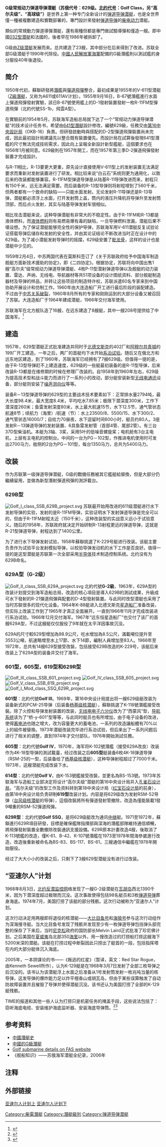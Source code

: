 {{潛艇
|名称= G级 [[File:Naval_Ensign_of_the_Soviet_Union_(1950-1991).svg|30px]]
|图片= [[File:Ssb_golfii.png|300px]]<br>[[File:Image_Submarine_Golf_II_class.jpg|300px]]
|照片说明= 
|舰种= [[彈道飛彈潜艇|彈道飛彈潜艇]]
|舰名= 北約代號命名
|拥有国= 俄羅斯
|前型= [[Z级潜艇|Z级潜艇]]
|次型= [[H级核潜艇|H级核潜艇]]
|同型= 23艘
|竣工= 1958年
|現況= 1990年前全部除役
|状态= 
|水上吃水= 
|水上排水量= 2,794吨
|水下排水量= 3,553吨
|极限潜深= 300米
|长度= 98.4米
|阔度= 8.2米
|动力系统= 柴电动力
|叶轴= 双轴推进
|水上极速= 15节
|潜航极速= 12.5节
|乘员= 约80人
|鱼雷= 6具533毫米鱼雷发射管（前4后2）
|导弹= 3座R-13弹道导弹发射装置
|其他武裝=
|结构= 双壳体
|续航力= 8节23500海里下70天
|其他= 
}}
{{苏俄代号
|北约代号=Golf
|苏俄代号=629
|苏俄名称=(无)
}}

'''G级常规动力弹道导弹潜艇（苏俄代号：629级。[[北约代号|北约代号]]：Golf Class，另“高尔夫级”、“高球级”）'''是世界上第一种专门全新设计的[[弹道导弹潜艇|弹道导弹潜艇]]，也是全世界僅一種被複數建造和實戰部署的，專門設計來發射[[弹道导弹|弹道导弹]]的[[柴电动力|柴电动力]]潜艇。

類似的常規動力彈道導彈潛艇，還有兩種但都是專門做試驗導彈和僅造一艘。即中國[[032型潜艇|032型潜艇]]和法國的{{Le|電鰻級潛艇 (S655)|French submarine Gymnote (S655)|電鰻級潛艇}}，後者早在1986年被拆卸了。

G级由[[Z级潜艇|Z级潜艇]]发展而来。总共建造了23艘，其中部分在后来得到了改进。苏联全部G级潜艇于1990年代除役。[[中國人民解放軍海軍|中國人民解放軍海軍]]配備的G級潛艦則以測試艦的身分服役40年後退役。

== 简介 ==
1950年代初，蘇聯研發將[[潛艦|潛艦]]與[[彈道飛彈|彈道飛彈]]整合，最初成果是1955年的V-611型潜艇（[[Z級潛艇|Z級潛艇]]，又称为A611或611AV计划）。1955年9月16日，B-67號潛艦進行水面上彈道飛彈發射實驗，該日B-67號使用艦上的D-1發射裝置發射一枚R-11FM型彈道飛彈（北約代號SS-1b，飛雲A型）。

在實驗前的1954年5月，苏联海军造船总局就下达了一个“常规动力弹道导弹潜艇”的技术设计任务书，希望由[[641型潛艇|641型潛艇]]設計修改，編號629級，任務交由[[孔雀石設計局|第16中央設計局]]（OKB-16）負責。但研發啟動時與{{link-en|R-13彈道飛彈|R-13 (missile)}}搭配的D-2型彈道飛彈裝置尚未完成，因此最初設計局建議先以整合既有裝置優先。而設計局在試算後發現641型潛艦的尺寸無法完成技術需求，因此向上呈報全新設計新型艦艇，這個要求也在1956年1月被同意。629級則在1957年開工，而在1957年第三季D-2彈道飛彈發射裝置才完成設計。

与R-11相比，R-13要更大更重，原先设计直接使用V-611型上的发射装置无法满足要求而重新对发射装置进行了研发。相比较来说“白云石”系统则更为通用化，以致后来的改装都能够兼容。R-11FM型弹道导弹是从陆基R-11导弹改进而来，射程只有150千米，远无法满足需要。而后装备的R-13型导弹则将射程增到了560千米，但两者都有一个致命的缺陷——只能水面发射。无论发射R-11导弹还是R-13导弹，潜艇都必须浮上水面，打开发射筒上盖，筒内的液压升降机将导弹升至发射筒顶部，而后点火发射，其实与陆基导弹发射车很相似。

相比攻击潜艇来说，这种导弹潜艇有非常大的不稳定性。由于R-11FM和R-13都是液体燃料，而[[液体燃料|液体燃料]]则有易燃易爆有毒的缺陷，一旦导弹燃料泄漏，潜艇后果不堪设想。为了保证潜艇能够完全性的保护导弹，苏联海军用V-611潜艇反复试验论证搭载导弹后储存和发射的安全性，并由其论证结论不断改进当时正在设计中的629级。为了减小潜艇发射导弹时的摇摆，629级安置了[[舭龙骨|舭龙骨]]，这样的设计也是潜艇中少见的。

1959年2月4日，中苏两国代表在莫斯科签订了《关于苏联政府给予中国海军制造舰艇方面新技术援助的协定》，即《二四协定》。根据协定，苏联将向中国出售1艘“高尔夫”级常规动力弹道导弹潜艇、4枚P-11型潜射弹道导弹以及舰艇的动力装置、雷达、声纳、无线电、导航器材等共51项设备的设计图纸资料、部分舰艇制造器材及导弹的样品，并转让这些项目的制造特许权，苏联派遣60名专家来到中国协助开展设计和仿制工作。1960年由大连造船厂开工进行最后阶段的装配建造。不过由于[[中苏关系破裂|中苏关系破裂]]，1960年8月所有的专家和刚刚运到的大部分设备又被召回了苏联。大连造船厂于1964年建成潜艇，1966年交付海军使用。

苏联海军在北方舰队造了16艘，在远东建造了8艘艇，其中一艘208号提供给了中国海军。<ref name="dstorm629">{{cite web|title=Проекты 629 и 629А|url=http://www.deepstorm.ru/DeepStorm.files/45-92/dbrs/629%28629a%29/list.html|accessdate=2011-02-07|date=|publisher=Сайт "Штурм Глубины"|language=ru|archiveurl=https://www.webcitation.org/65p9MD55Y?url=http://www.deepstorm.ru/DeepStorm.files/45-92/dbrs/629(629a)/list.html|archivedate=2012-02-29|deadurl=yes}}</ref>

== 建造 ==
1957年，629型潜艇正式批准建造并同时于[[北德文斯克|北德文斯克]]的402厂和[[阿穆尔共青城|阿穆尔共青城]]的199厂开工建造。一年之后，两厂的首艇均下水开始[[系泊试验|系泊试验]]。随后又在俄北方和远东地区建造，到了1960年，苏联海军已经拥有了7艘629级。但值得一提的是，由于R-13型导弹赶不上建造速度，629级的一些艇最初装备的是R-11型导弹，后来改装R-13都是在维修期的时候在修理厂改装的。自1958年到1960年左右，629级为提高技术型和战斗能力而进行了一系列小的改动，部分艇安装新型[[无线电通讯|无线电通讯]]设备，部分艇则安装了[[噪声测向仪|噪声测向仪]]等等。

装备R－13型弹道导弹的629型的主要战术技术要素如下：正常排水量2794吨，最大长度98.4米，最大宽度8.4米，平均吃水7.85米；极限下潜深度300米，工作下潜深度260米；鱼雷发射深度80米，水上最大航速15节，水下12.5节，通气管状态航速8节；续航力（海里）/航速（节）：水上23500/8、5500/15、水下300/2、通气管状态16000/7；自给力70昼夜，水下逗留时间600小时，艇员约80人。3座发射R－13弹道导弹的发射装置、6具鱼雷发射管（首部4管、尾部2管）。有三台37D型柴油机。本艇为3轴、3桨，采用5叶的低噪音螺旋桨；电机舱有3台主电机，上层有主电机的控制台。中间的一台为PG－102型，作推进电机使用时可发出2700马力，舷侧的2台为PG－101型，每台1350马力，总共为5400马力。

== 改装 ==
作为苏联第一级弹道导弹潜艇，G级的戰備任務被其它艦艇給替換，但是大部分仍繼續留用，並做為新型潛射彈道飛彈的測評載台。

=== 629B型 ===
[[File:Golf_I_class_SSB_629B_project.svg|thumb]]
苏联最开始用改进的611级潜艇进行水下发射导弹的实验，发射的是R-11FM导弹，实验证明水下发射弹道导弹是完全可以的，但由于R-11FM射程太近（150千米），这种改装型的实战意义远小于试验意义。随后的1958年，苏联政府就决定开始研制R-13射程更远的弹道导弹，这就是R-21型弹道导弹，射程达到了1400公里。

为了进行水下导弹发射试验，1958年蘇聯挑選了K-229号艇进行改装。该艇主要负责作为试验平台发射模拟导弹，以校验导弹发动机的水下工作是否良好。值得一提的是这型潜艇是苏联第一次全部采用[[半导体|半导体]]技术制造控制系统。北约没有为629B命名。
=== 629A型（G-2级） ===
[[File:Golf_II_class_SSB_629A_project.svg|thumb]]
北約代號'''G-2級'''，1963年，629A型的改装计划提交到海军造船总局，改造的核心項目是導入629B的測試成果，升級成可水下發射的R-21彈道飛彈與配套的D-4型發射裝置。与此同时改型潜艇也采用了当时苏联很多的现代化设备。1964年K-88艇进入北德文斯克[[星造船厂|星造船厂]]准备改装，但实际上改装工作到了1965年才真正全面展开。一直到1966年11月才完成改装进行系泊试验。1966年12月交付海军。1967年“远东恒星造船厂”也交付了该厂的首艘629A型，不过这艘艇仅仅服役了9年就在太平洋因事故沉没。

629A的尺寸較629型增加為98.9公尺，吃水增加為8.5公尺，滿載噸位提升至3553公噸，航速略增至水上17節、水下14節，編制人員增加至83人。1966年至1972年，总共有14艘629型接受改裝，包括接受629B改造的K-229号，该艇后来改装上了629A型的装备并交付了海军。

=== 601型，605型，619型和629R型 ===
[[File:Golf_III_class_SSB_601_project.svg|thumb]]
[[File:Golf_IV_class_SSB_605_project.svg|thumb]]
[[File:Golf_V_class_SSB_619_project.svg|thumb]]
[[File:Golf_I_Mod_class_SSQ_629R_project.svg|thumb]]

'''601型'''：北約代號'''Golf III'''。1969年，第16中央设计局提出将一艘629级艇改装为装备新式的PCM-25导弹（后装备[[667A型核潜艇|杨基级核潜艇]]），蘇聯挑選了K-118號潛艦接受改裝。除了火控和导弹发射装置的改装，[[无线电电子六分仪|无线电电子六分仪]]改为了“西蒙风”型，[[导航系统|导航系统]]该为了“桥-y-601”型等等，与此同时艇员也有所增加，由于电子设备的改进，使得[[蓄电池|蓄电池]]也随之增大，改为容量更大的蓄电池，一系列的改造讓船體有70%以上的組件被替換。1973年潜艇改装完毕进行系泊试验，但后来出了一系列问题后进行了相关的调整，直到1974年才交付部队，1976年開始測試任務。

'''605型'''：北約代號'''Golf IV'''，1970年，海军将K-102號潛艦（接受629A改良）改装作为4K-18型导弹的測試載臺，经过改装之后'''605型'''艇装备6枚4K-18弹道导弹（RSM-25的一型，后装备给了[[杨基级核潜艇|杨基级核潜艇]]），这种导弹射程超过了7000千米。1973年，这艘潜艇完成改装下水。

'''614型'''：北約代號'''Golf V'''，由K-153號艦接受改裝，並更名為BS-153號。1973年苏联海军与造船工业部决定将设计“高尔夫级”潜艇的第16中央设计局并入[[孔雀石设计局|孔雀石设计局]]，“高尔夫级”的改型工作及资料转到第18中央设计局（[[红宝石设计局|红宝石设计局]]的前身），由第18中央设计局负责研制'''619型'''改装计划。内容是将629级改为发射RSM-52导弹（[[台风级核潜艇|台风级核潜艇]]的导弹），這個改裝將所有彈道發射管撤除，改造為僅能裝載1發9噸重的RSM-52彈道飛彈。

'''629R型'''：北約代號'''Golf SSQ'''，是将629级艇改为通讯[[中继|中继]]艇。1971至1972年，蘇聯進行629R項目研發，目標是確保艦隊指揮部與深海的潛艦部隊維持通信順暢，將飛彈發射裝置全數撤除改裝通訊支援設備。629R原本計畫改造4艘，後取消了K-113號艦的改造，僅K-61、B-42、K-107號潛艦在1973至1978年間海參崴進行改造，改造後重新被命名為BS-83、BS-117、BS-61，三艘通信中繼艦在1978年開始服役。

经过了大大小小的改装之后，只剩下了3艘629型潜艇没有进行过改装。

== “亚速尔人”计划 ==
{{main|亚速尔人计划}}
1968年8月3日，[[北约反潜监控网|北约反潜监控网]]络发现了一艘G-2级潜艇在[[瓦胡岛|瓦胡岛]]西北1390千米，因为下潜深度超过极限而沉没。这次事故使得包括98名艇员和3枚[[弹道导弹|弹道导弹]]葬身海底。1974年7月，美国打捞了该艇的部分残骸。这次行动被称为“亚速尔人”计划。

这次行动决定用两艘即将退役的核潜艇——[[大比目鱼号|大比目鱼号]]和[[海狼号|海狼号]]参与这次行动组作为深海搜寻艇。当大比目鱼号发现了残骸并发现至少有一枚弹道导弹包括弹头部完整的保存了下来后，当时[[尼克松|尼克松]]政府的国防部长Melvin Laird正式批准了珍尼佛计划。之后美国在[[夏威夷|夏威夷]]岛北部350[[海里|海里]]以外，用一搜改造过的打捞船打捞这艘海下5200米深的潜艇。该艇在打捞过程中断裂因此只捞出了艇首的一段，包括指挥塔在内的大部分艇体沉入海底。

2005年，一本阴谋论的书——《叛逃的红星》（暂译，英文：Red Star Rogue，由Kenneth Sewell所作），认为K-129艇是在1968年3月7日发射了全部三枚导弹之后沉没的。该书认为该潜艇浮上水面之后准备从1号发射筒发射一枚兆吨当量的核导弹，这发导弹的爆炸能力足以炸平檀香山或胡瓦岛，但由于某些误算触发了自动防故障装置并且摧毁了导弹并使得潜艇沉没。该书还认为美国打捞了全部的K-129艇残骸。

TIME的报道和其他一些人认为打捞只是机密任务的掩盖手段，这些说法包括了：窃听海底电缆、安装维护海底监听器、安装海底导弹筒。<ref>{{Cite web |url=http://www.time.com/time/printout/0,8816,879453,00.html |title=存档副本 |access-date=2012-07-02 |archive-date=2013-02-04 |archive-url=https://archive.today/20130204225855/http://www.time.com/time/printout/0,8816,879453,00.html }}</ref><ref>{{cite web|title=656 F.2d 724; 211 U.S.App.D.C. 135, 7 Media L. Rep. 1708: MILITARY AUDIT PROJECT, Felice D. Cohen, Morton H. Halperin, Appellants, v. William CASEY, Director of Central Intelligence, et al.; No. 80-1110.|url=http://ftp.resource.org/courts.gov/c/F2/656/656.F2d.724.80-1110.html#fn2_ref|accessdate=2012-07-02|year=1981|publisher=United States Court of Appeals, District of Columbia Circuit.|archiveurl=https://web.archive.org/web/20120325093649/http://ftp.resource.org/courts.gov/c/F2/656/656.F2d.724.80-1110.html#fn2_ref|archivedate=2012-03-25|deadurl=yes}}</ref>

== 参考资料 ==
* [https://web.archive.org/web/20190215074436/http://60.250.180.26/theme/theme-24/24-index.html 中國潛艇史]
* [https://web.archive.org/web/20080522120548/http://60.250.180.26/pla/5741/5203.html 中國的G級潛艇]
* [http://www.fas.org/nuke/guide/russia/slbm/629.htm Golf submarine details on FAS website]{{Wayback|url=http://www.fas.org/nuke/guide/russia/slbm/629.htm |date=20071012213147 }}
* 《舰船知识》——苏俄海军潜艇全纪录，2006年

==注释==
{{reflist}}

==外部链接==
[http://www.56.com/u37/v_Njk3MjQ0NTA.html 亚速尔人计划上]{{Dead link|date=2018年8月 |bot=InternetArchiveBot |fix-attempted=yes }}
[https://web.archive.org/web/20160304122020/http://www.56.com/u55/v_Njk3ODY1MDg.html 亚速尔人计划下]

{{PRC潜艇}}

{{苏俄潜艇}}

[[Category:柴電潛艇|Category:柴電潛艇]]
[[Category:潛艇級別|Category:潛艇級別]]
[[Category:弹道导弹潜艇|Category:弹道导弹潜艇]]